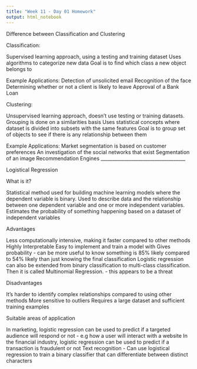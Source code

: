 ```yaml
---
title: "Week 11 - Day 01 Homework"
output: html_notebook
---
```


Difference between Classification and Clustering

Classification:

Supervised learning approach, using a testing and training dataset
Uses algorithms to categorize new data 
Goal is to find which class a new object belongs to

Example Applications:
Detection of unsolicited email
Recognition of the face
Determining whether or not a client is likely to leave
Approval of a Bank Loan

Clustering:

Unsupervised learning approach, doesn't use testing or training datasets. 
Grouping is done on a similarities basis
Uses statistical concepts where dataset is divided into subsets with the same features
Goal is to group set of objects to see if there is any relationship between them

Example Applications:
Market segmentation is based on customer preferences
An investigation of the social networks that exist
Segmentation of an image
Recommendation Engines
____________________________________

Logistical Regression

What is it?

Statistical method used for building machine learning models where the dependent variable is binary.
Used to describe data and the relationship between one dependent variable and one or more independent variables.
Estimates the probability of something happening based on a dataset of independent variables

Advantages

Less computationally intensive, making it faster compared to other methods
Highly Interpretable
Easy to implement and train a model with
Gives probability - can be more useful to know something is 85% likely compared to 54% likely than just knowing the final classification
Logistic regression can also be extended from binary classification to multi-class classification. Then it is called Multinomial Regression. - this appears to be a threat

Disadvantages

It's harder to identify complex relationships compared to using other methods
More sensitive to outliers
Requires a large dataset and sufficient training examples

Suitable areas of application

In marketing, logistic regression can be used to predict if a targeted audience will respond or not - e.g how a user will interact with a website
In the financial industry, logistic regression can be used to predict if a transaction is fraudulent or not
Text recognition - Can use logistical regression to train a binary classifier that can differentiate between distinct characters